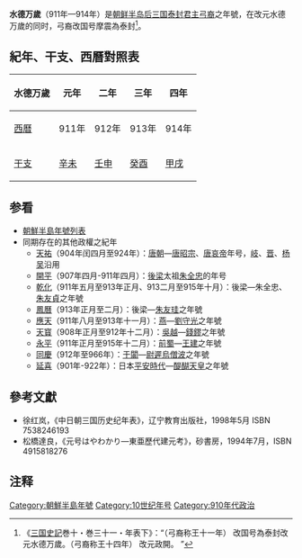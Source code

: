 '''水德万歲'''（911年—914年）是[[朝鲜半岛|朝鲜半岛]][[后三国|后三国]][[後高句麗|泰封]][[君主|君主]][[弓裔|弓裔]]之年號，在改元水德万歲的同时，弓裔改国号摩震為泰封<ref>《[[三国史記|三国史記]]巻十・巻三十一・年表下》：“（弓裔称王十一年） 改国号為泰封改元水德万歲。（弓裔称王十四年） 改元政開。 ”</ref>。

==紀年、干支、西曆對照表==
{| class="wikitable" 
|-
!水德万歲!!元年!!二年!!三年!!四年
|-
![[西曆|西曆]]
|911年||912年||913年||914年
|-
![[干支|干支]]
|[[辛未|辛未]]||[[壬申|壬申]]||[[癸酉|癸酉]]||[[甲戌|甲戌]]
|}

==参看==
*[[朝鮮半島年號列表|朝鮮半島年號列表]]
*同期存在的其他政權之紀年
**[[天祐_(唐朝)|天祐]]（904年闰四月至924年）：[[唐朝|唐朝]]—[[唐昭宗|唐昭宗]]、[[唐哀帝|唐哀帝]]年号，[[岐|岐]]、[[晉_(五代十國)|晋]]、[[杨吴|杨吴]]沿用
**[[開平_(年號)|開平]]（907年四月-911年四月）：[[後梁|後梁]]太祖[[朱温|朱全忠]]的年号
**[[乾化|乾化]]（911年五月至913年正月、913二月至915年十月）：後梁—朱全忠、[[梁末帝|朱友貞]]之年號
**[[鳳曆_(後梁)|鳳曆]]（913年正月至二月）：後梁—[[朱友珪|朱友珪]]之年號
**[[应天_(刘守光)|應天]]（911年八月至913年十一月）：[[燕_(五代)|燕]]—[[劉守光|劉守光]]之年號
**[[天宝_(吴越)|天寳]]（908年正月至912年十二月）：[[吴越国|吳越]]—[[錢鏐|錢鏐]]之年號
**[[永平_(前蜀)|永平]]（911年正月至915年十二月）：[[前蜀|前蜀]]—[[王建_(前蜀)|王建]]之年號
**[[同慶_(于闐)|同慶]]（912年至966年）：[[于闐|于闐]]—[[尉遲烏僧波|尉遲烏僧波]]之年號
**[[延喜|延喜]]（901年-922年）：日本[[平安時代|平安時代]]—[[醍醐天皇|醍醐天皇]]之年號
==參考文獻==
*徐红岚，《中日朝三国历史纪年表》，辽宁教育出版社，1998年5月 ISBN 7538246193
*松橋達良，《元号はやわかり—東亜歷代建元考》，砂書房，1994年7月，ISBN 4915818276

==注释==
<div class="references-small">
<references />
</div>

{{年号|[[聖冊|聖冊]]|[[朝鮮年號|泰封年號]]|[[政開|政開]]}}
{{朝鮮半島年號}}
[[Category:朝鮮半島年號|Category:朝鮮半島年號]]
[[Category:10世纪年号|Category:10世纪年号]]
[[Category:910年代政治|Category:910年代政治]]